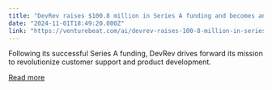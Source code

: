 ```yaml
---
title: "DevRev raises $100.8 million in Series A funding and becomes an AI unicorn at a $1.15 billion valuation"
date: "2024-11-01T18:49:20.000Z"
link: "https://venturebeat.com/ai/devrev-raises-100-8-million-in-series-a-funding-and-becomes-an-ai-unicorn-at-a-1-15-billion-valuation/"
---
```


Following its successful Series A funding, DevRev drives forward its mission to revolutionize customer support and product development.

[Read more](https://venturebeat.com/ai/devrev-raises-100-8-million-in-series-a-funding-and-becomes-an-ai-unicorn-at-a-1-15-billion-valuation/)
